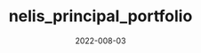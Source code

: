 ---
title: 'nelis_principal_portfolio'
date: '2022-008-03'
tags: ['port', 'versao4', 'TYPE', 'TYPESCRIPT']
Released: 'Privado'
type: 'TYPESCRIPT'
draft: false
link: 'https://github.com/slaidezera/'
summary: 'Lorem Ipsum é simplesmente uma simulação de texto da indústria tipográfica.'
authors: ['default']
---